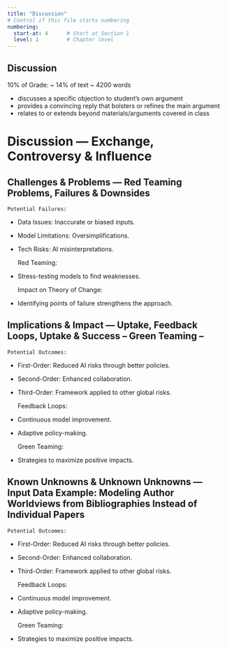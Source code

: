 ```yaml
---
title: "Discussion"
# Control if this file starts numbering
numbering:
  start-at: 4      # Start at Section 1
  level: 1         # Chapter level
---
```


## Discussion

10% of Grade: ~ 14% of text ~ 4200 words

- discusses a specific objection to student’s own argument
- provides a convincing reply that bolsters or refines the main argument
- relates to or extends beyond materials/arguments covered in class



# Discussion		—	Exchange, Controversy & Influence

## Challenges & Problems	—	Red Teaming Problems, Failures & Downsides

	Potential Failures:

* Data Issues: Inaccurate or biased inputs.  
* Model Limitations: Oversimplifications.  
* Tech Risks: AI misinterpretations.

	Red Teaming:

* Stress-testing models to find weaknesses.

	Impact on Theory of Change:

* Identifying points of failure strengthens the approach.

## Implications & Impact	—	Uptake, Feedback Loops, Uptake & Success – Green Teaming –

	Potential Outcomes:

* First-Order: Reduced AI risks through better policies.  
* Second-Order: Enhanced collaboration.  
* Third-Order: Framework applied to other global risks.

	Feedback Loops:

* Continuous model improvement.  
* Adaptive policy-making.

	Green Teaming:

* Strategies to maximize positive impacts.

## Known Unknowns & Unknown Unknowns	—	Input Data Example:	Modeling Author Worldviews from Bibliographies Instead of Individual Papers

	Potential Outcomes:

* First-Order: Reduced AI risks through better policies.  
* Second-Order: Enhanced collaboration.  
* Third-Order: Framework applied to other global risks.

	Feedback Loops:

* Continuous model improvement.  
* Adaptive policy-making.

	Green Teaming:

* Strategies to maximize positive impacts.
